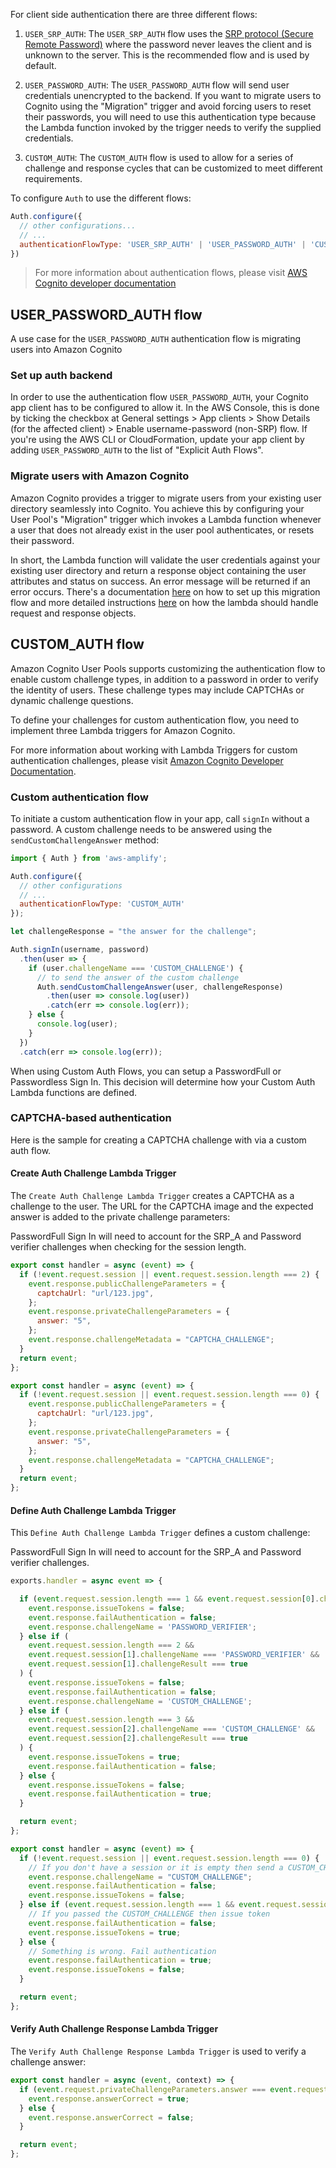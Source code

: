
For client side authentication there are three different flows:

1. `USER_SRP_AUTH`: The `USER_SRP_AUTH` flow uses the [SRP protocol (Secure Remote Password)](https://en.wikipedia.org/wiki/Secure_Remote_Password_protocol) where the password never leaves the client and is unknown to the server. This is the recommended flow and is used by default.

2. `USER_PASSWORD_AUTH`: The `USER_PASSWORD_AUTH` flow will send user credentials unencrypted to the backend. If you want to migrate users to Cognito using the "Migration" trigger and avoid forcing users to reset their passwords, you will need to use this authentication type because the Lambda function invoked by the trigger needs to verify the supplied credentials.

3. `CUSTOM_AUTH`: The `CUSTOM_AUTH` flow is used to allow for a series of challenge and response cycles that can be customized to meet different requirements.

To configure `Auth` to use the different flows:

```javascript
Auth.configure({
  // other configurations...
  // ...
  authenticationFlowType: 'USER_SRP_AUTH' | 'USER_PASSWORD_AUTH' | 'CUSTOM_AUTH',
})
```

> For more information about authentication flows, please visit [AWS Cognito developer documentation](https://docs.aws.amazon.com/cognito/latest/developerguide/amazon-cognito-user-pools-authentication-flow.html#amazon-cognito-user-pools-custom-authentication-flow)

## USER_PASSWORD_AUTH flow

A use case for the `USER_PASSWORD_AUTH` authentication flow is migrating users into Amazon Cognito

### Set up auth backend

In order to use the authentication flow `USER_PASSWORD_AUTH`, your Cognito app client has to be configured to allow it. In the AWS Console, this is done by ticking the checkbox at General settings > App clients > Show Details (for the affected client) > Enable username-password (non-SRP) flow. If you're using the AWS CLI or CloudFormation, update your app client by adding `USER_PASSWORD_AUTH` to the list of "Explicit Auth Flows".

### Migrate users with Amazon Cognito

Amazon Cognito provides a trigger to migrate users from your existing user directory seamlessly into Cognito. You achieve this by configuring your User Pool's "Migration" trigger which invokes a Lambda function whenever a user that does not already exist in the user pool authenticates, or resets their password.

In short, the Lambda function will validate the user credentials against your existing user directory and return a response object containing the user attributes and status on success. An error message will be returned if an error occurs. There's a documentation [here](https://docs.aws.amazon.com/cognito/latest/developerguide/cognito-user-pools-import-using-lambda.html) on how to set up this migration flow and more detailed instructions [here](https://docs.aws.amazon.com/cognito/latest/developerguide/user-pool-lambda-migrate-user.html#cognito-user-pools-lambda-trigger-syntax-user-migration) on how the lambda should handle request and response objects.

## CUSTOM_AUTH flow

Amazon Cognito User Pools supports customizing the authentication flow to enable custom challenge types, in addition to a password in order to verify the identity of users. These challenge types may include CAPTCHAs or dynamic challenge questions.

To define your challenges for custom authentication flow, you need to implement three Lambda triggers for Amazon Cognito.

<Callout>

For more information about working with Lambda Triggers for custom authentication challenges, please visit [Amazon Cognito Developer Documentation](https://docs.aws.amazon.com/cognito/latest/developerguide/user-pool-lambda-challenge.html).

</Callout>

### Custom authentication flow

To initiate a custom authentication flow in your app, call `signIn` without a password. A custom challenge needs to be answered using the `sendCustomChallengeAnswer` method:

```javascript
import { Auth } from 'aws-amplify';

Auth.configure({
  // other configurations
  // ...
  authenticationFlowType: 'CUSTOM_AUTH'
});

let challengeResponse = "the answer for the challenge";

Auth.signIn(username, password)
  .then(user => {
    if (user.challengeName === 'CUSTOM_CHALLENGE') {
      // to send the answer of the custom challenge
      Auth.sendCustomChallengeAnswer(user, challengeResponse)
        .then(user => console.log(user))
        .catch(err => console.log(err));
    } else {
      console.log(user);
    }
  })
  .catch(err => console.log(err));
```

<Callout>

When using Custom Auth Flows, you can setup a PasswordFull or Passwordless Sign In. This decision will determine how your Custom Auth Lambda functions are defined.

</Callout>

### CAPTCHA-based authentication


Here is the sample for creating a CAPTCHA challenge with via a custom auth flow.

#### Create Auth Challenge Lambda Trigger

The `Create Auth Challenge Lambda Trigger` creates a CAPTCHA as a challenge to the user. The URL for the CAPTCHA image and the expected answer is added to the private challenge parameters:

<BlockSwitcher>

<Block name="PasswordFull Sign In">

PasswordFull Sign In will need to account for the SRP_A and Password verifier challenges when checking for the session length.

```javascript
export const handler = async (event) => {
  if (!event.request.session || event.request.session.length === 2) {
    event.response.publicChallengeParameters = {
      captchaUrl: "url/123.jpg",
    };
    event.response.privateChallengeParameters = {
      answer: "5",
    };
    event.response.challengeMetadata = "CAPTCHA_CHALLENGE";
  }
  return event;
};
```

</Block>

<Block name="PasswordLess Sign In">

```js
export const handler = async (event) => {
  if (!event.request.session || event.request.session.length === 0) {
    event.response.publicChallengeParameters = {
      captchaUrl: "url/123.jpg",
    };
    event.response.privateChallengeParameters = {
      answer: "5",
    };
    event.response.challengeMetadata = "CAPTCHA_CHALLENGE";
  }
  return event;
};
```

</Block>

</BlockSwitcher>

#### Define Auth Challenge Lambda Trigger

This `Define Auth Challenge Lambda Trigger` defines a custom challenge:

<BlockSwitcher>

<Block name="PasswordFull Sign In">

PasswordFull Sign In will need to account for the SRP_A and Password verifier challenges.

```javascript
exports.handler = async event => {

  if (event.request.session.length === 1 && event.request.session[0].challengeName === 'SRP_A') {
    event.response.issueTokens = false;
    event.response.failAuthentication = false;
    event.response.challengeName = 'PASSWORD_VERIFIER';
  } else if (
    event.request.session.length === 2 &&
    event.request.session[1].challengeName === 'PASSWORD_VERIFIER' &&
    event.request.session[1].challengeResult === true
  ) {
    event.response.issueTokens = false;
    event.response.failAuthentication = false;
    event.response.challengeName = 'CUSTOM_CHALLENGE';
  } else if (
    event.request.session.length === 3 &&
    event.request.session[2].challengeName === 'CUSTOM_CHALLENGE' &&
    event.request.session[2].challengeResult === true
  ) {
    event.response.issueTokens = true;
    event.response.failAuthentication = false;
  } else {
    event.response.issueTokens = false;
    event.response.failAuthentication = true;
  }

  return event;
};
```

</Block>

<Block name="PasswordLess Sign In">

```javascript
export const handler = async (event) => {
  if (!event.request.session || event.request.session.length === 0) {
    // If you don't have a session or it is empty then send a CUSTOM_CHALLENGE
    event.response.challengeName = "CUSTOM_CHALLENGE";
    event.response.failAuthentication = false;
    event.response.issueTokens = false;
  } else if (event.request.session.length === 1 && event.request.session[0].challengeResult === true) {
    // If you passed the CUSTOM_CHALLENGE then issue token
    event.response.failAuthentication = false;
    event.response.issueTokens = true;
  } else {
    // Something is wrong. Fail authentication
    event.response.failAuthentication = true;
    event.response.issueTokens = false;
  }

  return event;
};
```

</Block>

</BlockSwitcher>

#### Verify Auth Challenge Response Lambda Trigger

The `Verify Auth Challenge Response Lambda Trigger` is used to verify a challenge answer:

```javascript
export const handler = async (event, context) => {
  if (event.request.privateChallengeParameters.answer === event.request.challengeAnswer) {
    event.response.answerCorrect = true;
  } else {
    event.response.answerCorrect = false;
  }

  return event;
};

